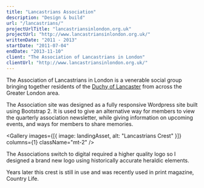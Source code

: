 ```yaml
---
title: "Lancastrians Association"
description: "Design & build"
url: "/lancastrians/"
projectUrlTitle: "lancastriansinlondon.org.uk"
projectUrl: "http://www.lancastriansinlondon.org.uk/"
writtenDate: "2011 - 2013"
startDate: "2011-07-04"
endDate: "2013-11-10"
client: "The Association of Lancastrians in London"
clientUrl: "http://www.lancastriansinlondon.org.uk/"
---
```




The Association of Lancastrians in London is a venerable social group bringing together residents of the [Duchy of Lancaster](https://en.wikipedia.org/wiki/Duchy_of_Lancaster) from across the Greater London area.

The Association site was designed as a fully responsive Wordpress site built using Bootstrap 2. It is used to give an alternative way for members to view the quarterly association newsletter, while giving information on upcoming events, and ways for members to share memories.

<Gallery
  images={[{ image: landingAsset, alt: "Lancastrians Crest" }]}
  columns={1}
  className="mt-2"
/>

The Associations switch to digital required a higher quality logo so I designed a brand new logo using historically accurate heraldic elements.

Years later this crest is still in use and was recently used in print magazine, Country Life.
